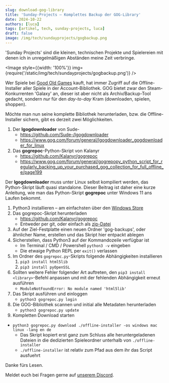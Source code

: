 ```yaml
---
slug: download-gog-library
title: 'Sunday-Projects – Komplettes Backup der GOG-Library'
date: 2024-10-22
authors: [luca]
tags: [artikel, tech, sunday-projects, luca]
draft: false
image: /img/tech/sundayprojects/gogbackup.png
---
```





'Sunday Projects' sind die kleinen, technischen Projekte und Spielereien mit denen ich in unregelmäßigen Abständen meine Zeit verbringe.

<Image style={{width: '100%'}} img={require('/static/img/tech/sundayprojects/gogbackup.png')} />

<!--truncate-->

Wer Spiele bei [Good Old Games](https://gog.com) kauft, hat immer Zugriff auf die Offline-Installer aller Spiele in der Account-Bibliothek. GOG bietet zwar den Steam-Konkurrenten 'Galaxy' an, dieser ist aber nicht als Archiv/Backup-Tool gedacht, sondern *nur* für den *day-to-day* Kram (downloaden, spielen, shoppen).

Möchte man nun seine komplette Bibliothek herunterladen, bzw. die Offline-Installer sichern, gibt es derzeit zwei Möglichkeiten.

1. Der **lgogdownloader** von Sude-
    - https://github.com/Sude-/lgogdownloader
    - https://www.gog.com/forum/general/lgogdownloader_gogdownloader_for_linux
2. Das **gogrepoc**-Python-Skript von Kalanyr
    - https://github.com/Kalanyr/gogrepoc
    - https://www.gog.com/forum/general/gogrepopy_python_script_for_regularly_backing_up_your_purchased_gog_collection_for_full_offline_e/page199

Der **lgogdownloader** muss unter Linux selbst kompiliert werden, das Python-Skript läuft quasi standalone.
Dieser Beitrag ist daher eine kurze Anleitung, wie man das Python-Skript **gogrepoc** unter Windows 11 ans Laufen bekommt.

1. Python3 installieren – am einfachsten über den [Windows Store](https://www.microsoft.com/store/productId/9NCVDN91XZQP?ocid=pdpshare)
2. Das gogrepoc-Skript herunterladen
    - https://github.com/Kalanyr/gogrepoc
    - Entweder per git, oder einfach als [zip-Datei](https://github.com/Kalanyr/gogrepoc/archive/refs/heads/master.zip)
3. Auf der Ziel-Festplatte einen neuen Ordner 'gog-backups', oder ähnlicher Name, erstellen und das Skript hier entpackt ablegen
4. Sicherstellen, dass Python3 auf der Kommandozeile verfügbar ist
    - Im Terminal / CMD / Powershell `python3 -v` eingeben
    - Die etwaige Python REPL per `exit()` verlassen
5. Im Ordner des `gogrepoc.py`-Skripts folgende Abhängigkeiten installieren
    1. `pip3 install html5lib`
    2. `pip3 install pyOpenSSL`
6. Sollten weitere Fehler folgender Art auftreten, den `pip3 install <library>`-Befehl anpassen und mit der fehlenden Abhängigkeit erneut ausführen
    - `ModuleNotFoundError: No module named 'html5lib'`
7. Das Skript ausführen und einloggen
    - `python3 gogrepoc.py login`
8. Die GOG-Bibliothek scannen und initial alle Metadaten herunterladen
    - `python3 gogrepoc.py update`
9. Kompletten Download starten
 - `python3 gogrepoc.py download ./offline-installer -os windows mac linux -lang en de`
    - Das Skript kopiert erst ganz zum Schluss alle heruntergeladenen Dateien in die dedizierten Spieleordner unterhalb von `./offline-installer`
    - `./offline-installer` ist relativ zum Pfad aus dem ihr das Script ausfuehrt


Danke fürs Lesen.

Meldet euch bei Fragen gerne auf [unserem Discord](https://discord.gg/cTkb5FMA84).
